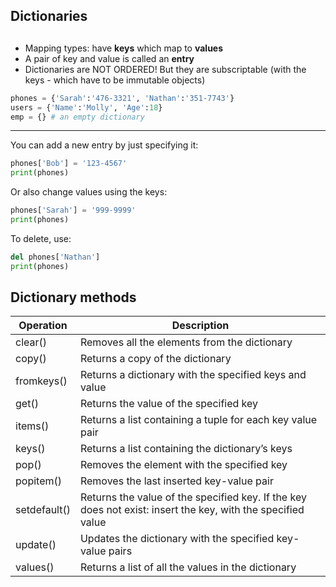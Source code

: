 ::: {.content-visible unless-format="revealjs"}
# Dictionaries

:::

::: {.content-visible when-format="revealjs"}
##  {data-name="<b>3.6 DICTIONARIES</b>"}
:::

* Mapping types: have **keys** which map to **values**
* A pair of key and value is called an **entry**
* Dictionaries are NOT ORDERED! But they are subscriptable (with the keys - which have to be immutable objects)

```{python}
phones = {'Sarah':'476-3321', 'Nathan':'351-7743'} 
users = {'Name':'Molly', 'Age':18} 	 
emp = {} # an empty dictionary
```

---
You can add a new entry by just specifying it:

```{python}
phones['Bob'] = '123-4567'
print(phones)
```

Or also change values using the keys:

```{python}
phones['Sarah'] = '999-9999'
print(phones)
```

To delete, use:
```{python}
del phones['Nathan']
print(phones)
```
::: {.content-visible when-format="revealjs"}

## Dictionary methods {.smaller .scrollable}

| Operation    | Description                                                                                                 |
|--------------|-------------------------------------------------------------------------------------------------------------|
| clear()      | Removes all the elements from the dictionary                                                                |
| copy()       | Returns a copy of the dictionary                                                                            |
| fromkeys()   | Returns a dictionary with the specified keys and value                                                      |
| get()        | Returns the value of the specified key                                                                      |
| items()      | Returns a list containing a tuple for each key value pair                                                   |
| keys()       | Returns a list containing the dictionary's keys                                                             |
| pop()        | Removes the element with the specified key                                                                  |
| popitem()    | Removes the last inserted key-value pair                                                                    |
| setdefault() | Returns the value of the specified key. If the key does not exist: insert the key, with the specified value |
| update()     | Updates the dictionary with the specified key-value pairs                                                   |
| values()     | Returns a list of all the values in the dictionary                                                          |

:::
